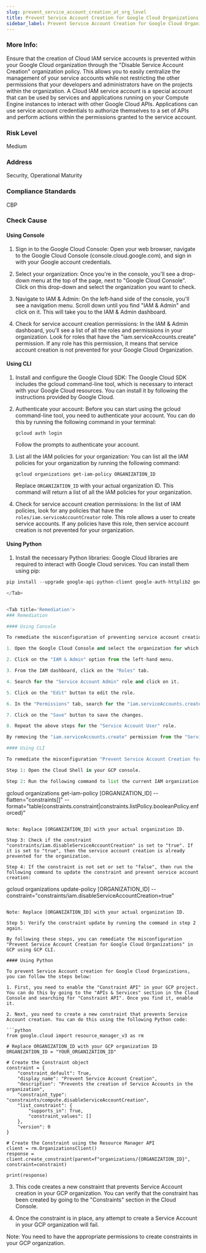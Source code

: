 ```yaml
---
slug: prevent_service_account_creation_at_org_level
title: Prevent Service Account Creation for Google Cloud Organizations
sidebar_label: Prevent Service Account Creation for Google Cloud Organizations
---
```


### More Info:

Ensure that the creation of Cloud IAM service accounts is prevented within your Google Cloud organization through the "Disable Service Account Creation" organization policy. This allows you to easily centralize the management of your service accounts while not restricting the other permissions that your developers and administrators have on the projects within the organization. A Cloud IAM service account is a special account that can be used by services and applications running on your Compute Engine instances to interact with other Google Cloud APIs. Applications can use service account credentials to authorize themselves to a set of APIs and perform actions within the permissions granted to the service account.

### Risk Level

Medium

### Address

Security, Operational Maturity

### Compliance Standards

CBP


<Tabs><Tab title='Cause'>
### Check Cause

#### Using Console

1. Sign in to the Google Cloud Console: Open your web browser, navigate to the Google Cloud Console (console.cloud.google.com), and sign in with your Google account credentials.

2. Select your organization: Once you're in the console, you'll see a drop-down menu at the top of the page, next to "Google Cloud Console". Click on this drop-down and select the organization you want to check.

3. Navigate to IAM & Admin: On the left-hand side of the console, you'll see a navigation menu. Scroll down until you find "IAM & Admin" and click on it. This will take you to the IAM & Admin dashboard.

4. Check for service account creation permissions: In the IAM & Admin dashboard, you'll see a list of all the roles and permissions in your organization. Look for roles that have the "iam.serviceAccounts.create" permission. If any role has this permission, it means that service account creation is not prevented for your Google Cloud Organization.

#### Using CLI

1. Install and configure the Google Cloud SDK: The Google Cloud SDK includes the gcloud command-line tool, which is necessary to interact with your Google Cloud resources. You can install it by following the instructions provided by Google Cloud.

2. Authenticate your account: Before you can start using the gcloud command-line tool, you need to authenticate your account. You can do this by running the following command in your terminal:

   ```
   gcloud auth login
   ```
   Follow the prompts to authenticate your account.

3. List all the IAM policies for your organization: You can list all the IAM policies for your organization by running the following command:

   ```
   gcloud organizations get-iam-policy ORGANIZATION_ID
   ```
   Replace `ORGANIZATION_ID` with your actual organization ID. This command will return a list of all the IAM policies for your organization.

4. Check for service account creation permissions: In the list of IAM policies, look for any policies that have the `roles/iam.serviceAccountCreator` role. This role allows a user to create service accounts. If any policies have this role, then service account creation is not prevented for your organization.

#### Using Python

1. Install the necessary Python libraries: Google Cloud libraries are required to interact with Google Cloud services. You can install them using pip:

```python
pip install --upgrade google-api-python-client google-auth-httplib2 google-auth-oauthlib google-auth google-auth-httplib2 google-auth-httplib2 google-auth-httplib2 google-auth-httplib2 google-auth-httplib2 google-auth-httplib2 google-auth-httplib2 google-auth-httplib2 google-auth-httplib2 google-auth-httplib2 google-auth-httplib2 google-auth-httplib2 google-auth-httplib2 google-auth-httplib2 google-auth-httplib2 google-auth-httplib2 google-auth-httplib2 google-auth-httplib2 google-auth-httplib2 google-auth-httplib2 google-auth-httplib2 google-auth-httplib2 google-auth-httplib2 google-auth-httplib2 google-auth-httplib2 google-auth-httplib2 google-auth-httplib2 google-auth-httplib2 google-auth-httplib2 google-auth-httplib2 google-auth-httplib2 google-auth-httplib2 google-auth-httplib2 google-auth-httplib2 google-auth-httplib2 google-auth-httplib2 google-auth-httplib2 google-auth-httplib2 google-auth-httplib2 google-auth-httplib2 google-auth-httplib2 google-auth-httplib2 google-auth-httplib2 google-auth-httplib2 google-auth-httplib2 google-auth-httplib2 google-auth-httplib2 google-auth-httplib2 google-auth-httplib2 google-auth-httplib2 google-auth-httplib2 google-auth-httplib2 google-auth-httplib2 google-auth-httplib2 google-auth-httplib2 google-auth-httplib2 google-auth-httplib2 google-auth-httplib2 google-auth-httplib2 google-auth-httplib2 google-auth-httplib2 google-auth-httplib2 google-auth-httplib2 google-auth-httplib2 google-auth-httplib2 google-auth-httplib2 google-auth-httplib2 google-auth-httplib2 google-auth-httplib2 google-auth-httplib2 google-auth-httplib2 google-auth-httplib2 google-auth-httplib2 google-auth-httplib2 google-auth-httplib2 google-auth-httplib2 google-auth-httplib2 google-auth-httplib2 google-auth-httplib2 google-auth-httplib2 google-auth-httplib2 google-auth-httplib2 google-auth-httplib2 google-auth-httplib2 google-auth-httplib2 google-auth-httplib2 google-auth-httplib2 google-auth-httplib2 google-auth-httplib2 google-auth-httplib2 google-auth-httplib2 google-auth-httplib2 google-auth-httplib2 google-auth-httplib2 google-auth-httplib2 google-auth-httplib2 google-auth-httplib2 google-auth-httplib2 google-auth-httplib2 google-auth-httplib2 google-auth-httplib2 google-auth-httplib2 google-auth-httplib2 google-auth-httplib2 google-auth-httplib2 google-auth-httplib2 google-auth-httplib2 google-auth-httplib2 google-auth-httplib2 google-auth-httplib2 google-auth-httplib2 google-auth-httplib2 google-auth-httplib2 google-auth-httplib2 google-auth-httplib2 google-auth-httplib2 google-auth-httplib2 google-auth-httplib2 google-auth-httplib2 google-auth-httplib2 google-auth-httplib2 google-auth-httplib2 google-auth-httplib2 google-auth-httplib2 google-auth-httplib2 google-auth-httplib2 google-auth-httplib2 google-auth-httplib2 google-auth-httplib2 google-auth-httplib2 google-auth-httplib2 google-auth-httplib2 google-auth-httplib2 google-auth-httplib2 google-auth-httplib2 google-auth-httplib2 google-auth-httplib2 google-auth-httplib2 google-auth-httplib2 google-auth-httplib2 google-auth-httplib2 google-auth-httplib2 google-auth-httplib2 google-auth-httplib2 google-auth-httplib2 google-auth-httplib2 google-auth-httplib2 google-auth-httplib2 google-auth-httplib2 google-auth-httplib2 google-auth-httplib2 google-auth-httplib2 google-auth-httplib2 google-auth-httplib2 google-auth-httplib2 google-auth-httplib2 google-auth-httplib2 google-auth-httplib2 google-auth-httplib2 google-auth-httplib2 google-auth-httplib2 google-auth-httplib2 google-auth-httplib2 google-auth-httplib2 google-auth-httplib2 google-auth-httplib2 google-auth-httplib2 google-auth-httplib2 google-auth-httplib2 google-auth-httplib2 google-auth-httplib2 google-auth-httplib2 google-auth-httplib2 google-auth-httplib2 google-auth-httplib2 google-auth-httplib2 google-auth-httplib2 google-auth-httplib2 google-auth-httplib2 google-auth-httplib2 google-auth-httplib2 google-auth-httplib2 google-auth-httplib2 google-auth-httplib2 google-auth-httplib2 google-auth-httplib2 google-auth-httplib2 google-auth-httplib2 google-auth-httplib2 google-auth-httplib2 google-auth-httplib2 google-auth-httplib2 google-auth-httplib2 google-auth-httplib2 google-auth-httplib2 google-auth-httplib2 google-auth-httplib2 google-auth-httplib2 google-auth-httplib2 google-auth-httplib2 google-auth-httplib2 google-auth-httplib2 google-auth-httplib2 google-auth-httplib2 google-auth-httplib2 google-auth-httplib2 google-auth-httplib2 google-auth-httplib2 google-auth-httplib2 google-auth-httplib2 google-auth-httplib2 google-auth-httplib2 google-auth-httplib2 google-auth-httplib2 google-auth-httplib2 google-auth-httplib2 google-auth-httplib2 google-auth-httplib2 google-auth-httplib2 google-auth-httplib2 google-auth-httplib2 google-auth-httplib2 google-auth-httplib2 google-auth-httplib2 google-auth-httplib2 google-auth-httplib2 google-auth-httplib2 google-auth-httplib2 google-auth-httplib2 google-auth-httplib2 google-auth-httplib2 google-auth-httplib2 google-auth-httplib2 google-auth-httplib2 google-auth-httplib2 google-auth-httplib2 google-auth-httplib2 google-auth-httplib2 google-auth-httplib2 google-auth-httplib2 google-auth-httplib2 google-auth-httplib2 google-auth-httplib2 google-auth-httplib2 google-auth-httplib2 google-auth-httplib2 google-auth-httplib2 google-auth-httplib2 google-auth-httplib2 google-auth-httplib2 google-auth-httplib2 google-auth-httplib2 google-auth-httplib2 google-auth-httplib2 google-auth-httplib2 google-auth-httplib2 google-auth-httplib2 google-auth-httplib2 google-auth-httplib2 google-auth-httplib2 google-auth-httplib2 google-auth-httplib2 google-auth-httplib2 google-auth-httplib2 google-auth-httplib2 google-auth-httplib2 google-auth-httplib2 google-auth-httplib2 google-auth-httplib2 google-auth-httplib2 google-auth-httplib2 google-auth-httplib2 google-auth-httplib2 google-auth-httplib2 google-auth-httplib2 google-auth-httplib2 google-auth-httplib2 google-auth-httplib2 google-auth-httplib2 google-auth-httplib2 google-auth-httplib2 google-auth-httplib2 google-auth-httplib2 google-auth-httplib2 google-auth-httplib2 google-auth-httplib2 google-auth-httplib2 google-auth-httplib2 google-auth-httplib2 google-auth-httplib2 google-auth-httplib2 google-auth-httplib2 google-auth-httplib2 google-auth-httplib2 google-auth-httplib2 google-auth-httplib2 google-auth-httplib2 google-auth-httplib2 google-auth-httplib2 google-auth-httplib2 google-auth-httplib2 google-auth-httplib2 google-auth-httplib2 google-auth-httplib2 google-auth-httplib2 google-auth-httplib2 google-auth-httplib2 google-auth-httplib2 google-auth-httplib2 google-auth-httplib2 google-auth-httplib2 google-auth-httplib2 google-auth-httplib2 google-auth-httplib2 google-auth-httplib2 google-auth-httplib2 google-auth-httplib2 google-auth-httplib2 google-auth-httplib2 google-auth-httplib2 google-auth-httplib2 google-auth-httplib2 google-auth-httplib2 google-auth-httplib2 google-auth-httplib2 google-auth-httplib2 google-auth-httplib2 google-auth-httplib2 google-auth-httplib2 google-auth-httplib2 google-auth-httplib2 google-auth-httplib2 google-auth-httplib2 google-auth-httplib2 google-auth-httplib2 google-auth-httplib2 google-auth-httplib2 google-auth-httplib2 google-auth-httplib2 google-auth-httplib2 google-auth-httplib2 google-auth-httplib2 google-auth-httplib2 google-auth-httplib2 google-auth-httplib2 google-auth-httplib2 google-auth-httplib2 google-auth-httplib2 google-auth-httplib2 google-auth-httplib2 google-auth-httplib2 google-auth-httplib2 google-auth-httplib2 google-auth-httplib2 google-auth-httplib2 google-auth-httplib2 google-auth-httplib2 google-auth-httplib2 google-auth-httplib2 google-auth-httplib2 google-auth-httplib2 google-auth-httplib2 google-auth-httplib2 google-auth-httplib2 google-auth-httplib2 google-auth-httplib2 google-auth-httplib2 google-auth-httplib2 google-auth-httplib2 google-auth-httplib2 google-auth-httplib2 google-auth-httplib2 google-auth-httplib2 google-auth-httplib2 google-auth-httplib2 google-auth-httplib2 google-auth-httplib2 google-auth-httplib2 google-auth-httplib2 google-auth-httplib2 google-auth-httplib2 google-auth-httplib2 google-auth-httplib2 google-auth-httplib2 google-auth-httplib2 google-auth-httplib2 google-auth-httplib2 google-auth-httplib2 google-auth-httplib2 google-auth-httplib2 google-auth-httplib2 google-auth-httplib2 google-auth-httplib2 google-auth-httplib2 google-auth-httplib2 google-auth-httplib2 google-auth-httplib2 google-auth-httplib2 google-auth-httplib2 google-auth-httplib2 google-auth-httplib2 google-auth-httplib2 google-auth-httplib2 google-auth-httplib2 google-auth-httplib2 google-auth-httplib2 google-auth-httplib2 google-auth-httplib2 google-auth-httplib2 google-auth-httplib2 google-auth-httplib2 google-auth-httplib2 google-auth-httplib2 google-auth-httplib2 google-auth-httplib2 google-auth-httplib2 google-auth-httplib2 google-auth-httplib2 google-auth-httplib2 google-auth-httplib2 google-auth-httplib2 google-auth-httplib2 google-auth-httplib2 google-auth-httplib2 google-auth-httplib2 google-auth-httplib2 google-auth-httplib2 google-auth-httplib2 google-auth-httplib2 google-auth-httplib2 google-auth-httplib2 google-auth-httplib2 google-auth-httplib2 google-auth-httplib2 google-auth-httplib2 google-auth-httplib2 google-auth-httplib2 google-auth-httplib2 google-auth-httplib2 google-auth-httplib2 google-auth-httplib2 google-auth-httplib2 google-auth-httplib2 google-auth-httplib2 google-auth-httplib2 google-auth-httplib2 google-auth-httplib2 google-auth-httplib2 google-auth-httplib2 google-auth-httplib2 google-auth-httplib2 google-auth-httplib2 google-auth-httplib2 google-auth-httplib2 google-auth-httplib2 google-auth-httplib2 google-auth-httplib2 google-auth-httplib2 google-auth-httplib2 google-auth-httplib2 google-auth-httplib2 google-auth-httplib2 google-auth-httplib2 google-auth-httplib2 google-auth-httplib2 google-auth-httplib2 google-auth-httplib2 google-auth-httplib2 google-auth-httplib2 google-auth-httplib2 google-auth-httplib2 google-auth-httplib2 google-auth-httplib2 google-auth-httplib2 google-auth-httplib2 google-auth-httplib2 google-auth-httplib2 google-auth-httplib2 google-auth-httplib2 google-auth-httplib2 google-auth-httplib2 google-auth-httplib2 google-auth-httplib2 google-auth-httplib2 google-auth-httplib2 google-auth-httplib2 google-auth-httplib2 google-auth-httplib2 google-auth-httplib2 google-auth-httplib2 google-auth-httplib2 google-auth-httplib2 google-auth-httplib2 google-auth-httplib2 google-auth-httplib2 google-auth-httplib2 google-auth-httplib2 google-auth-httplib2 google-auth-httplib2 google-auth-httplib2 google-auth-httplib2 google-auth-httplib2 google-auth-httplib2 google-auth-httplib2 google-auth-httplib2 google-auth-httplib2 google-auth-httplib2 google-auth-httplib2 google-auth-httplib2 google-auth-httplib2 google-auth-httplib2 google-auth-httplib2 google-auth-httplib2 google-auth-httplib2 google-auth-httplib2 google-auth-httplib2 google-auth-httplib2 google-auth-httplib2 google-auth-httplib2 google-auth-httplib2 google-auth-httplib2 google-auth-httplib2 google-auth-httplib2 google-auth-httplib2 google-auth-httplib2 google-auth-httplib2 google-auth-httplib2 google-auth-httplib2 google-auth-httplib2 google-auth-httplib2 google-auth-httplib2 google-auth-httplib2 google-auth-httplib2 google-auth-httplib2 google-auth-httplib2 google-auth-httplib2 google-auth-httplib2 google-auth-httplib2 google-auth-httplib2 google-auth-httplib2 google-auth-httplib2 google-auth-httplib2 google-auth-httplib2 google-auth-httplib2 google-auth-httplib2 google-auth-httplib2 google-auth-httplib2 google-auth-httplib2 google-auth-httplib2 google-auth-httplib2 google-auth-httplib2 google-auth-httplib2 google-auth-httplib2 google-auth-httplib2 google-auth-httplib2 google-auth-httplib2 google-auth-httplib2 google-auth-httplib2 google-auth-httplib2 google-auth-httplib2 google-auth-httplib2 google-auth-httplib2 google-auth-httplib2 google-auth-httplib2 google-auth-httplib2 google-auth-httplib2 google-auth-httplib2 google-auth-httplib2 google-auth-httplib2 google-auth-httplib2 google-auth-httplib2 google-auth-httplib2 google-auth-httplib2 google-auth-httplib2 google-auth-httplib2 google-auth-httplib2 google-auth-httplib2 google-auth-httplib2 google-auth-httplib2 google-auth-httplib2 google-auth-httplib2 google-auth-httplib2 google-auth-httplib2 google-auth-httplib2 google-auth-httplib2 google-auth-httplib2 google-auth-httplib2 google-auth-httplib2 google-auth-httplib2 google-auth-httplib2 google-auth-httplib2 google-auth-httplib2 google-auth-httplib2 google-auth-httplib2 google-auth-httplib2 google-auth-httplib2 google-auth-httplib2 google-auth-httplib2 google-auth-httplib2 google-auth-httplib2 google-auth-httplib2 google-auth-httplib2 google-auth-httplib2 google-auth-httplib2 google-auth-httplib2 google-auth-httplib2 google-auth-httplib2 google-auth-httplib2 google-auth-httplib2 google-auth-httplib2 google-auth-httplib2 google-auth-httplib2 google-auth-httplib2 google-auth-httplib2 google-auth-httplib2 google-auth-httplib2 google-auth-httplib2 google-auth-httplib2 google-auth-httplib2 google-auth-httplib2 google-auth-httplib2 google-auth-httplib2 google-auth-httplib2 google-auth-httplib2 google-auth-httplib2 google-auth-httplib2 google-auth-httplib2 google-auth-httplib2 google-auth-httplib2 google-auth-httplib2 google-auth-httplib2 google-auth-httplib2 google-auth-httplib2 google-auth-httplib2 google-auth-httplib2 google-auth-httplib2 google-auth-httplib2 google-auth-httplib2 google-auth-httplib2 google-auth-httplib2 google-auth-httplib2 google-auth-httplib2 google-auth-httplib2 google-auth-httplib2 google-auth-httplib2 google-auth-httplib2 google-auth-httplib2 google-auth-httplib2 google-auth-httplib2 google-auth-httplib2 google-auth-httplib2 google-auth-httplib2 google-auth-httplib2 google-auth-httplib2 google-auth-httplib2 google-auth-httplib2 google-auth-httplib2 google-auth-httplib2 google-auth-httplib2 google-auth-httplib2 google-auth-httplib2 google-auth-httplib2 google-auth-httplib2 google-auth-httplib2 google-auth-httplib2 google-auth-httplib2 google-auth-httplib2 google-auth-httplib2 google-auth-httplib2 google-auth-httplib2 google-auth-httplib2 google-auth-httplib2 google-auth-httplib2 google-auth-httplib2 google-auth-httplib2 google-auth-httplib2 google-auth-httplib2 google-auth-httplib2 google-auth-httplib2 google-auth-httplib2 google-auth-httplib2 google-auth-httplib2 google-auth-httplib2 google-auth-httplib2 google-auth-httplib2 google-auth-httplib2 google-auth-httplib2 google-auth-httplib2 google-auth-httplib2 google-auth-httplib2 google-auth-httplib2 google-auth-httplib2 google-auth-httplib2 google-auth-httplib2 google-auth-httplib2 google-auth-httplib2 google-auth-httplib2 google-auth-httplib2 google-auth-httplib2 google-auth-httplib2 google-auth-httplib2 google-auth-httplib2 google-auth-httplib2 google-auth-httplib2 google-auth-httplib2 google-auth-httplib2 google-auth-httplib2 google-auth-httplib2 google-auth-httplib2 google-auth-httplib2 google-auth-httplib2 google-auth-httplib2 google-auth-httplib2 google-auth-httplib2 google-auth-httplib2 google-auth-httplib2 google-auth-httplib2 google-auth-httplib2 google-auth-httplib2 google-auth-httplib2 google-auth-httplib2 google-auth-httplib2 google-auth-httplib2 google-auth-httplib2 google-auth-httplib2 google-auth-httplib2 google-auth-httplib2 google-auth-httplib2 google-auth-httplib2 google-auth-httplib2 google-auth-httplib2 google-auth-httplib2 google-auth-httplib2 google-auth-httplib2 google-auth-httplib2 google-auth-httplib2 google-auth-httplib2 google-auth-httplib2 google-auth-httplib2 google-auth-httplib2 google-auth-httplib2 google-auth-httplib2 google-auth-httplib2 google-auth-httplib2 google-auth-httplib2 google-auth-httplib2 google-auth-httplib2 google-auth-httplib2 google-auth-httplib2 google-auth-httplib2 google-auth-httplib2 google-auth-httplib2 google-auth-httplib2 google-auth-httplib2 google-auth-httplib2 google-auth-httplib2 google-auth-httplib2 google-auth-httplib2 google-auth-httplib2 google-auth-httplib2 google-auth-httplib2 google-auth-httplib2 google-auth-httplib2 google-auth-httplib2 google-auth-httplib2 google-auth-httplib2 google-auth-httplib2 google-auth-httplib2 google-auth-httplib2 google-auth-httplib2 google-auth-httplib2 google-auth-httplib2 google-auth-httplib2 google-auth-httplib2 google-auth-httplib2 google-auth-httplib2 google-auth-httplib2 google-auth-httplib2 google-auth-httplib2 google-auth-httplib2 google-auth-httplib2 google-auth-httplib2 google-auth-httplib2 google-auth-httplib2 google-auth-httplib2 google-auth-httplib2 google-auth-httplib2 google-auth-httplib2 google-auth-httplib2 google-auth-httplib2 google-auth-httplib2 google-auth-httplib2 google-auth-httplib2 google-auth-httplib2 google-auth-httplib2 google-auth-httplib2 google-auth-httplib2 google-auth-httplib2 google-auth-httplib2 google-auth-httplib2 google-auth-httplib2 google-auth-httplib2 google-auth-httplib2 google-auth-httplib2 google-auth-httplib2 google-auth-httplib2 google-auth-httplib2 google-auth-httplib2 google-auth-httplib2 google-auth-httplib2 google-auth-httplib2 google-auth-httplib2 google-auth-httplib2 google-auth-httplib2 google-auth-httplib2 google-auth-httplib2 google-auth-httplib2 google-auth-httplib2 google-auth-httplib2 google-auth-httplib2 google-auth-httplib2 google-auth-httplib2 google-auth-httplib2 google-auth-httplib2 google-auth-httplib2 google-auth-httplib2 google-auth-httplib2 google-auth-httplib2 google-auth-httplib2 google-auth-httplib2 google-auth-httplib2 google-auth-httplib2 google-auth-httplib2 google-auth-httplib2 google-auth-httplib2 google-auth-httplib2 google-auth-httplib2 google-auth-httplib2 google-auth-httplib2 google-auth-httplib2 google-auth-httplib2 google-auth-httplib2 google-auth-httplib2 google-auth-httplib2 google-auth-httplib2 google-auth-httplib2 google-auth-httplib2 google-auth-httplib2 google-auth-httplib2 google-auth-httplib2 google-auth-httplib2 google-auth-httplib2 google-auth-httplib2 google-auth-httplib2 google-auth-httplib2 google-auth-httplib2 google-auth-httplib2 google-auth-httplib2 google-auth-httplib2 google-auth-httplib2 google-auth-httplib2 google-auth-httplib2 google-auth-httplib2 google-auth-httplib2 google-auth-httplib2 google-auth-httplib2 google-auth-httplib2 google-auth-httplib2 google-auth-httplib2 google-auth-httplib2 google-auth-httplib2 google-auth-httplib2 google-auth-httplib2 google-auth-httplib2 google-auth-httplib2 google-auth-httplib2 google-auth-httplib2 google-auth-httplib2 google-auth-httplib2 google-auth-httplib2 google-auth-httplib2 google-auth-httplib2 google-auth-httplib2 google-auth-httplib2 google-auth-httplib2 google-auth-httplib2 google-auth-httplib2 google-auth-httplib2 google-auth-httplib2 google-auth-httplib2 google-auth-httplib2 google-auth-httplib2 google-auth-httplib2 google-auth-httplib2 google-auth-httplib2 google-auth-httplib2 google-auth-httplib2 google-auth-httplib2 google-auth-httplib2 google-auth-httplib2 google-auth-httplib2 google-auth-httplib2 google-auth-httplib2 google-auth-httplib2 google-auth-httplib2 google-auth-httplib2 google-auth-httplib2 google-auth-httplib2 google-auth-httplib2 google-auth-httplib2 google-auth-httplib2 google-auth-httplib2 google-auth-httplib2 google-auth-httplib2 google-auth-httplib2 google-auth-httplib2 google-auth-httplib2 google-auth-httplib2 google-auth-httplib2 google-auth-httplib2 google-auth-httplib2 google-auth-httplib2 google-auth-httplib2 google-auth-httplib2 google-auth-httplib2 google-auth-httplib2 google-auth-httplib2 google-auth-httplib2 google-auth-httplib2 google-auth-httplib2 google-auth-httplib2 google-auth-httplib2 google-auth-httplib2 google-auth-httplib2 google-auth-httplib2 google-auth-httplib2 google-auth-httplib2 google-auth-httplib2 google-auth-httplib2 google-auth-httplib2 google-auth-httplib2 google-auth-httplib2 google-auth-httplib2 google-auth-httplib2 google-auth-httplib2 google-auth-httplib2 google-auth-httplib2 google-auth-httplib2 google-auth-httplib2 google-auth-httplib2 google-auth-httplib2 google-auth-httplib2 google-auth-httplib2 google-auth-httplib2 google-auth-httplib2 google-auth-httplib2 google-auth-httplib2 google-auth-httplib2 google-auth-httplib2 google-auth-httplib2 google-auth-httplib2 google-auth-httplib2 google-auth-httplib2 google-auth-httplib2 google-auth-httplib2 google-auth-httplib2 google-auth-httplib2 google-auth-httplib2 google-auth-httplib2 google-auth-httplib2 google-auth-httplib2 google-auth-httplib2 google-auth-httplib2 google-auth-httplib2 google-auth-httplib2 google-auth-httplib2 google-auth-httplib2 google-auth-httplib2 google-auth-httplib2 google-auth-httplib2 google-auth-httplib2 google-auth-httplib2 google-auth-httplib2 google-auth-httplib2 google-auth-httplib2 google-auth-httplib2 google-auth-httplib2 google-auth-httplib2 google-auth-httplib2 google-auth-httplib2 google-auth-httplib2 google-auth-httplib2 google-auth-httplib2 google-auth-httplib2 google-auth-httplib2 google-auth-httplib2 google-auth-httplib2 google-auth-httplib2 google-auth-httplib2 google-auth-httplib2 google-auth-httplib2 google-auth-httplib2 google-auth-httplib2 google-auth-httplib2 google-auth-httplib2 google-auth-httplib2 google-auth-httplib2 google-auth-httplib2 google-auth-httplib2 google-auth-httplib2 google-auth-httplib2 google-auth-httplib2 google-auth-httplib2 google-auth-httplib2 google-auth-httplib2 google-auth-httplib2 google-auth-httplib2 google-auth-httplib2 google-auth-httplib2 google-auth-httplib2 google-auth-httplib2 google-auth-httplib2 google-auth-httplib2 google-auth-httplib2 google-auth-httplib2 google-auth-httplib2 google-auth-httplib2 google-auth-httplib2 google-auth-httplib2 google-auth-httplib2 google-auth-httplib2 google-auth-httplib2 google-auth-httplib2 google-auth-httplib2 google-auth-httplib2 google-auth-httplib2 google-auth-httplib2 google-auth-httplib2 google-auth-httplib2 google-auth-httplib2 google-auth-httplib2 google-auth-httplib2 google-auth-httplib2 google-auth-httplib2 google-auth-httplib2 google-auth-httplib2 google-auth-httplib2 google-auth-httplib2 google-auth-httplib2 google-auth-httplib2 google-auth-httplib2 google-auth-httplib2 google-auth-httplib2 google-auth-httplib2 google-auth-httplib2 google-auth-httplib2 google-auth-httplib2 google-auth-httplib2 google-auth-httplib2 google-auth-httplib2 google-auth-httplib2 google-auth-httplib2 google-auth-httplib2 google-auth-httplib2 google-auth-httplib2 google-auth-httplib2 google-auth-httplib2 google-auth-httplib2 google-auth-httplib2 google-auth-httplib2 google-auth-httplib2 google-auth-httplib2 google-auth-httplib2 google-auth-httplib2 google-auth-httplib2 google-auth-httplib2 google-auth-httplib2 google-auth-httplib2 google-auth-httplib2 google-auth-httplib2 google-auth-httplib2 google-auth-httplib2 google-auth-httplib2 google-auth-httplib2 google-auth-httplib2 google-auth-httplib2 google-auth-httplib2 google-auth-httplib2 google-auth-httplib2 google-auth-httplib2 google-auth-httplib2 google-auth-httplib2 google-auth-httplib2 google-auth-httplib2 google-auth-httplib2 google-auth-httplib2 google-auth-httplib2 google-auth-httplib2 google-auth-httplib2 google-auth-httplib2 google-auth-httplib2 google-auth-httplib2 google-auth-httplib2 google-auth-httplib2 google-auth-httplib2 google-auth-httplib2 google-auth-httplib2 google-auth-httplib2 google-auth-httplib2 google-auth-httplib2 google-auth-httplib2 google-auth-httplib2 google-auth-httplib2 google-auth-httplib2 google-auth-httplib2 google-auth-httplib2 google-auth-httplib2 google-auth-httplib2 google-auth-httplib2 google-auth-httplib2 google-auth-httplib2 google-auth-httplib2 google-auth-httplib2 google-auth-httplib2 google-auth-httplib2 google-auth-httplib2 google-auth-httplib2 google-auth-httplib2 google-auth-httplib2 google-auth-httplib2 google-auth-httplib2 google-auth-httplib2 google-auth-httplib2 google-auth-httplib2 google-auth-httplib2 google-auth-httplib2 google-auth-httplib2 google-auth-httplib2 google-auth-httplib2 google-auth-httplib2 google-auth-httplib2 google-auth-httplib2 google-auth-httplib2 google-auth-httplib2 google-auth-httplib2 google-auth-httplib2 google-auth-httplib2 google-auth-httplib2 google-auth-httplib2 google-auth-httplib2 google-auth-httplib2 google-auth-httplib2 google-auth-httplib2 google-auth-httplib2 google-auth-httplib2 google-auth-httplib2 google-auth-httplib2 google-auth-httplib2 google-auth-httplib2 google-auth-httplib2 google-auth-httplib2 google-auth-httplib2 google-auth-httplib2 google-auth-httplib2 google-auth-httplib2 google-auth-httplib2 google-auth-httplib2 google-auth-httplib2 google-auth-httplib2 google-auth-httplib2 google-auth-httplib2 google-auth-httplib2 google-auth-httplib2 google-auth-httplib2 google-auth-httplib2 google-auth-httplib2 google-auth-httplib2 google-auth-httplib2 google-auth-httplib2 google-auth-httplib2 google-auth-httplib2 google-auth-httplib2 google-auth-httplib2 google-auth-httplib2 google-auth-httplib2 google-auth-httplib2 google-auth-httplib2 google-auth-httplib2 google-auth-httplib2 google-auth-httplib2 google-auth-httplib2 google-auth-httplib2 google-auth-httplib2 google-auth-httplib2 google-auth-httplib2 google-auth-httplib2 google-auth-httplib2 google-auth-httplib2 google-auth-httplib2 google-auth-httplib2 google-auth-httplib2 google-auth-httplib2 google-auth-httplib2 google-auth-httplib2 google-auth-httplib2 google-auth-httplib2 google-auth-httplib2 google-auth-httplib2 google-auth-httplib2 google-auth-httplib2 google-auth-httplib2 google-auth-httplib2 google-auth-httplib2 google-auth-httplib2 google-auth-httplib2 google-auth-httplib2 google-auth-httplib2 google-auth-httplib2 google-auth-httplib2 google-auth-httplib2 google-auth-httplib2 google-auth-httplib2 google-auth-httplib2 google-auth-httplib2 google-auth-httplib2 google-auth-httplib2 google-auth-httplib2 google-auth-httplib2 google-auth-httplib2 google-auth-httplib2 google-auth-httplib2 google-auth-httplib2 google-auth-httplib2 google-auth-httplib2 google-auth-httplib2 google-auth-httplib2 google-auth-httplib2 google-auth-httplib2 google-auth-httplib2 google-auth-httplib2 google-auth-httplib2 google-auth-httplib2 google-auth-httplib2 google-auth-httplib2 google-auth-httplib2 google-auth-httplib2 google-auth-httplib2 google-auth-httplib2 google-auth-httplib2 google-auth-httplib2 google-auth-httplib2 google-auth-httplib2 google-auth-httplib2 google-auth-httplib2 google-auth-httplib2 google-auth-httplib2 google-auth-httplib2 google-auth-httplib2 google-auth-httplib2 google-auth-httplib2 google-auth-httplib2 google-auth-httplib2 google-auth-httplib2 google-auth-httplib2 google-auth-httplib2 google-auth-httplib2 google-auth-httplib2 google-auth-httplib2 google-auth-httplib2 google-auth-httplib2 google-auth-httplib2 google-auth-httplib2 google-auth-httplib2 google-auth-httplib2 google-auth-httplib2 google-auth-httplib2 google-auth-httplib2 google-auth-httplib2 google-auth-httplib2 google-auth-httplib2 google-auth-httplib2 google-auth-httplib2 google-auth-httplib2 google-auth-httplib2 google-auth-httplib2 google-auth-httplib2 google-auth-httplib2 google-auth-httplib2 google-auth-httplib2 google-auth-httplib2 google-auth-httplib2 google-auth-httplib2 google-auth-httplib2 google-auth-httplib2 google-auth-httplib2 google-auth-httplib2 google-auth-httplib2 google-auth-httplib2 google-auth-httplib2 google-auth-httplib2 google-auth-httplib2 google-auth-httplib2 google-auth-httplib2 google-auth-httplib2 google-auth-httplib2 google-auth-httplib2 google-auth-httplib2 google-auth-httplib2 google-auth-httplib2 google-auth-httplib2 google-auth-httplib2 google-auth-httplib2 google-auth-httplib2 google-auth-httplib2 google-auth-httplib2 google-auth-httplib2 google-auth-httplib2 google-auth-httplib2 google-auth-httplib2 google-auth-httplib2 google-auth-httplib2 google-auth-httplib2 google-auth-httplib2 google-auth-httplib2 google-auth-httplib2 google-auth-httplib2 google-auth-httplib2 google-auth-httplib2 google-auth-httplib2 google-auth-httplib2 google-auth-httplib2 google-auth-httplib2 google-auth-httplib2 google-auth-httplib2 google-auth-httplib2 google-auth-httplib2 google-auth-httplib2 google-auth-httplib2 google-auth-httplib

</Tab>


<Tab title='Remediation'>
### Remediation

#### Using Console

To remediate the misconfiguration of preventing service account creation for Google Cloud Organizations, you can follow the below steps in the GCP console:

1. Open the Google Cloud Console and select the organization for which you want to remediate the misconfiguration.

2. Click on the "IAM & Admin" option from the left-hand menu.

3. From the IAM dashboard, click on the "Roles" tab.

4. Search for the "Service Account Admin" role and click on it.

5. Click on the "Edit" button to edit the role.

6. In the "Permissions" tab, search for the "iam.serviceAccounts.create" permission and remove it from the role.

7. Click on the "Save" button to save the changes.

8. Repeat the above steps for the "Service Account User" role.

By removing the "iam.serviceAccounts.create" permission from the "Service Account Admin" and "Service Account User" roles, you will remediate the misconfiguration of preventing service account creation for Google Cloud Organizations.

#### Using CLI

To remediate the misconfiguration "Prevent Service Account Creation for Google Cloud Organizations" in GCP using GCP CLI, follow the below steps:

Step 1: Open the Cloud Shell in your GCP console.

Step 2: Run the following command to list the current IAM organization policy constraints:

```
gcloud organizations get-iam-policy [ORGANIZATION_ID] --flatten="constraints[]" --format="table(constraints.constraint|constraints.listPolicy.booleanPolicy.enforced)"
```

Note: Replace [ORGANIZATION_ID] with your actual organization ID.

Step 3: Check if the constraint "constraints/iam.disableServiceAccountCreation" is set to "true". If it is set to "true", then the service account creation is already prevented for the organization.

Step 4: If the constraint is not set or set to "false", then run the following command to update the constraint and prevent service account creation:

```
gcloud organizations update-policy [ORGANIZATION_ID] --constraint="constraints/iam.disableServiceAccountCreation=true"
```

Note: Replace [ORGANIZATION_ID] with your actual organization ID.

Step 5: Verify the constraint update by running the command in step 2 again.

By following these steps, you can remediate the misconfiguration "Prevent Service Account Creation for Google Cloud Organizations" in GCP using GCP CLI.

#### Using Python

To prevent Service Account creation for Google Cloud Organizations, you can follow the steps below:

1. First, you need to enable the "Constraint API" in your GCP project. You can do this by going to the "APIs & Services" section in the Cloud Console and searching for "Constraint API". Once you find it, enable it.

2. Next, you need to create a new constraint that prevents Service Account creation. You can do this using the following Python code:

```python
from google.cloud import resource_manager_v3 as rm

# Replace ORGANIZATION_ID with your GCP organization ID
ORGANIZATION_ID = "YOUR_ORGANIZATION_ID"

# Create the Constraint object
constraint = {
    "constraint_default": True,
    "display_name": "Prevent Service Account Creation",
    "description": "Prevents the creation of Service Accounts in the organization",
    "constraint_type": "constraints/compute.disableServiceAccountCreation",
    "list_constraint": {
        "supports_in": True,
        "constraint_values": []
    },
    "version": 0
}

# Create the Constraint using the Resource Manager API
client = rm.OrganizationsClient()
response = client.create_constraint(parent=f"organizations/{ORGANIZATION_ID}", constraint=constraint)

print(response)
```

3. This code creates a new constraint that prevents Service Account creation in your GCP organization. You can verify that the constraint has been created by going to the "Constraints" section in the Cloud Console.

4. Once the constraint is in place, any attempt to create a Service Account in your GCP organization will fail.

Note: You need to have the appropriate permissions to create constraints in your GCP organization.




</Tab>
</Tabs>